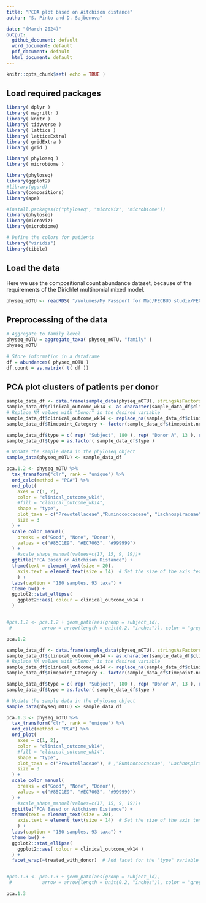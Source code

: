 ```yaml
---
title: "PCOA plot based on Aitchison distance"
author: "S. Pinto and D. Sajbenova"

date: "(March 2024)"
output:
  github_document: default
  word_document: default
  pdf_document: default
  html_document: default
---
```


```r
knitr::opts_chunk$set( echo = TRUE )
```

## Load required packages

```r
library( dplyr )
library( magrittr )
library( knitr )
library( tidyverse )
library( lattice )
library( latticeExtra)
library( gridExtra )
library( grid )
```

```r
library( phyloseq )
library( microbiome )

library(phyloseq)
library(ggplot2)
#library(ggord)
library(compositions)
library(ape)

#install.packages(c("phyloseq", "microViz", "microbiome"))
library(phyloseq)
library(microViz)
library(microbiome)

# Define the colors for patients
library("viridis")
library(tibble)
```


## Load the data

Here we use the compositional count abundance dataset, because of the requirements of the Dirichlet multinomial mixed model.

```r
physeq_mOTU <- readRDS( "/Volumes/My Passport for Mac/FECBUD studie/FECBUD GitHub/Data/FECBUD_physeq_filt_countdata.rds" ) 
```

## Preprocessing of the data

```r
# Aggregate to family level
physeq_mOTU = aggregate_taxa( physeq_mOTU, "family" )
physeq_mOTU

# Store information in a dataframe
df = abundances( physeq_mOTU )
df.count = as.matrix( t( df ))
```

## PCA plot clusters of patients per donor

```r
sample_data_df <- data.frame(sample_data(physeq_mOTU), stringsAsFactors = FALSE)
sample_data_df$clinical_outcome_wk14 <- as.character(sample_data_df$clinical_outcome_wk14)
# Replace NA values with "Donor" in the desired variable
sample_data_df$clinical_outcome_wk14 <- replace_na(sample_data_df$clinical_outcome_wk14, "Donor")
sample_data_df$Timepoint_Category <- factor(sample_data_df$timepoint.new, levels = c("Pre-FMT", "FMT", "Post-FMT", "Donor"))

sample_data_df$type = c( rep( "Subject", 180 ), rep( "Donor A", 13 ), rep( "Donor B", 14 ))
sample_data_df$type = as.factor( sample_data_df$type )

# Update the sample data in the phyloseq object
sample_data(physeq_mOTU) <- sample_data_df

pca.1.2 <- physeq_mOTU %>% 
  tax_transform("clr", rank = "unique") %>% 
  ord_calc(method = "PCA") %>%
  ord_plot(
    axes = c(1, 2),
    color = "clinical_outcome_wk14",
    #fill = "clinical_outcome_wk14",
    shape = "type",
    plot_taxa = c("Prevotellaceae","Ruminococcaceae", "Lachnospiraceae", "Clostridialesfam.incertaesedis"),
    size = 3
  ) +
  scale_color_manual(
    breaks = c("Good", "None", "Donor"),
    values = c("#85C1E9", "#EC7063", "#999999")
  ) +
    #scale_shape_manual(values=c(17, 15, 9, 19))+
  ggtitle("PCA Based on Aitchison Distance") +
  theme(text = element_text(size = 20),
    axis.text = element_text(size = 14)  # Set the size of the axis text
    ) +
  labs(caption = "180 samples, 93 taxa") +
  theme_bw() +
  ggplot2::stat_ellipse(
    ggplot2::aes( colour = clinical_outcome_wk14 )
  )


#pca.1.2 <- pca.1.2 + geom_path(aes(group = subject_id),
 #           arrow = arrow(length = unit(0.2, "inches")), color = "grey", size = 1) 

pca.1.2
```

```r
sample_data_df <- data.frame(sample_data(physeq_mOTU), stringsAsFactors = FALSE)
sample_data_df$clinical_outcome_wk14 <- as.character(sample_data_df$clinical_outcome_wk14)
# Replace NA values with "Donor" in the desired variable
sample_data_df$clinical_outcome_wk14 <- replace_na(sample_data_df$clinical_outcome_wk14, "Donor")
sample_data_df$Timepoint_Category <- factor(sample_data_df$timepoint.new, levels = c("Pre-FMT", "FMT", "Post-FMT", "Donor"))

sample_data_df$type = c( rep( "Subject", 180 ), rep( "Donor A", 13 ), rep( "Donor B", 14 ))
sample_data_df$type = as.factor( sample_data_df$type )

# Update the sample data in the phyloseq object
sample_data(physeq_mOTU) <- sample_data_df

pca.1.3 <- physeq_mOTU %>% 
  tax_transform("clr", rank = "unique") %>% 
  ord_calc(method = "PCA") %>%
  ord_plot(
    axes = c(1, 2),
    color = "clinical_outcome_wk14",
    #fill = "clinical_outcome_wk14",
    shape = "type",
    plot_taxa = c("Prevotellaceae"), # ,"Ruminococcaceae", "Lachnospiraceae", "Clostridialesfam.incertaesedis"
    size = 3
  ) +
  scale_color_manual(
    breaks = c("Good", "None", "Donor"),
    values = c("#85C1E9", "#EC7063", "#999999")
  ) +
    #scale_shape_manual(values=c(17, 15, 9, 19))+
  ggtitle("PCA Based on Aitchison Distance") +
  theme(text = element_text(size = 20),
    axis.text = element_text(size = 14)  # Set the size of the axis text
    ) +
  labs(caption = "180 samples, 93 taxa") +
  theme_bw() +
  ggplot2::stat_ellipse(
    ggplot2::aes( colour = clinical_outcome_wk14 )
  ) +
  facet_wrap(~treated_with_donor)  # Add facet for the "type" variable


#pca.1.3 <- pca.1.3 + geom_path(aes(group = subject_id),
 #           arrow = arrow(length = unit(0.2, "inches")), color = "grey", size = 1) 

pca.1.3
```


